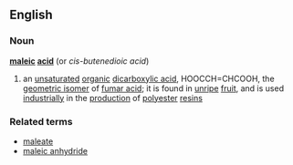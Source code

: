 ==English==
===Noun===
{{wikipedia}}
'''[[maleic]] [[acid]]'''  (or ''cis-butenedioic acid'')
#{{chemistry}} an [[unsaturated]] [[organic]] [[dicarboxylic acid]], HOOCCH=CHCOOH, the [[geometric isomer]] of [[fumar acid]]; it is found in [[unripe]] [[fruit]], and is used [[industrially]] in the [[production]] of [[polyester]] [[resin]]s
===Related terms===
*[[maleate]]
*[[maleic anhydride]]